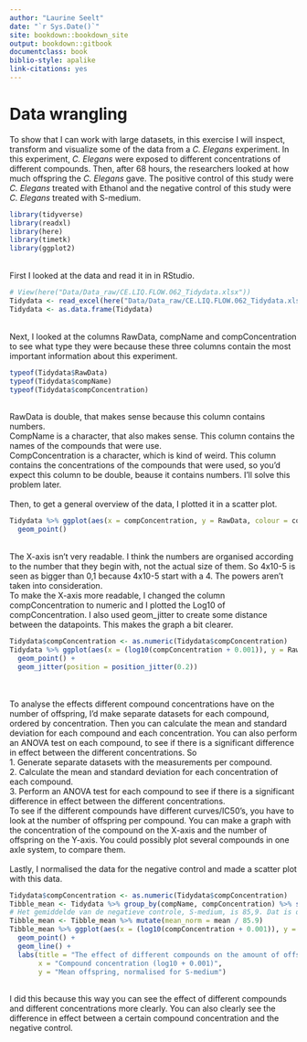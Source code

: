 ```yaml
---
author: "Laurine Seelt"
date: "`r Sys.Date()`"
site: bookdown::bookdown_site
output: bookdown::gitbook
documentclass: book
biblio-style: apalike
link-citations: yes
---
```


# Data wrangling

To show that I can work with large datasets, in this exercise I will inspect, transform and visualize some of the data from a _C. Elegans_ experiment. In this experiment, _C. Elegans_ were exposed to different concentrations of different compounds. Then, after 68 hours, the researchers looked at how much offspring the _C. Elegans_ gave. The positive control of this study were _C. Elegans_ treated with Ethanol and the negative control of this study were _C. Elegans_ treated with S-medium.
<br>
```r
library(tidyverse)
library(readxl)
library(here)
library(timetk)
library(ggplot2)
```
<br>
First I looked at the data and read it in in RStudio.
<br>
```r
# View(here("Data/Data_raw/CE.LIQ.FLOW.062_Tidydata.xlsx"))
Tidydata <- read_excel(here("Data/Data_raw/CE.LIQ.FLOW.062_Tidydata.xlsx"))
Tidydata <- as.data.frame(Tidydata)
```
<br>
Next, I looked at the columns RawData, compName and compConcentration to see what type they were because these three columns contain the most important information about this experiment.
<br>
```r
typeof(Tidydata$RawData)
typeof(Tidydata$compName)
typeof(Tidydata$compConcentration)
```
<br>
RawData is double, that makes sense because this column contains numbers. 
<br>
CompName is a character, that also makes sense. This column contains the names of the compounds that were use.
<br>
CompConcentration is a character, which is kind of weird. This column contains the concentrations of the compounds that were used, so you'd expect this column to be double, beause it contains numbers. I'll solve this problem later.
<br>
<br>
Then, to get a general overview of the data, I plotted it in a scatter plot.
<br>
```r
Tidydata %>% ggplot(aes(x = compConcentration, y = RawData, colour = compName, shape = expType))+
  geom_point()
```
<br>
The X-axis isn't very readable. I think the numbers are organised according to the number that they begin with, not the actual size of them. So 4x10-5 is seen as bigger than 0,1 because 4x10-5 start with a 4. The powers aren't taken into consideration.
<br>
To make the X-axis more readable, I changed the column compConcentration to numeric and I plotted the Log10 of compConcentration. I also used geom_jitter to create some distance between the datapoints. This makes the graph a bit clearer.
<br>
```r
Tidydata$compConcentration <- as.numeric(Tidydata$compConcentration)
Tidydata %>% ggplot(aes(x = (log10(compConcentration + 0.001)), y = RawData, colour = compName, shape = expType)) +
  geom_point() +
  geom_jitter(position = position_jitter(0.2))
```
<br>
<br>
To analyse the effects different compound concentrations have on the number of offspring, I'd make separate datasets for each compound, ordered by concentration. Then you can calculate the mean and standard deviation for each compound and each concentration. You can also perform an ANOVA test on each compound, to see if there is a significant difference in effect between the different concentrations.
So <br>
1. Generate separate datasets with the measurements per compound. <br>
2. Calculate the mean and standard deviation for each concentration of each compound. <br>
3. Perform an ANOVA test for each compound to see if there is a significant difference in effect between the different concentrations.
<br>
To see if the different compounds have different curves/IC50's, you have to look at the number of offspring per compound. You can make a graph with the concentration of the compound on the X-axis and the number of offspring on the Y-axis. You could possibly plot several compounds in one axle system, to compare them.
<br>
<br>
Lastly, I normalised the data for the negative control and made a scatter plot with this data.
<br>
```r
Tidydata$compConcentration <- as.numeric(Tidydata$compConcentration)
Tibble_mean <- Tidydata %>% group_by(compName, compConcentration) %>% summarize(by = "compName", mean = mean(RawData, na.rm = TRUE))
# Het gemiddelde van de negatieve controle, S-medium, is 85,9. Dat is dus de waarde waar de andere gemiddelden voor genormaliseerd moeten worden.
Tibble_mean <- Tibble_mean %>% mutate(mean_norm = mean / 85.9)
Tibble_mean %>% ggplot(aes(x = (log10(compConcentration + 0.001)), y = mean_norm, colour = compName, shape = compName)) +
  geom_point() +
  geom_line() +
  labs(title = "The effect of different compounds on the amount of offspring",
       x = "Compound concentration (log10 + 0.001)",
       y = "Mean offspring, normalised for S-medium")
```
<br>
I did this because this way you can see the effect of different compounds and different concentrations more clearly. You can also clearly see the difference in effect between a certain compound concentration and the negative control.